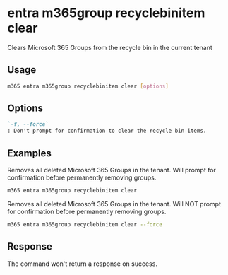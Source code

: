 
# entra m365group recyclebinitem clear

Clears Microsoft 365 Groups from the recycle bin in the current tenant

## Usage

```sh
m365 entra m365group recyclebinitem clear [options]
```

## Options

```md definition-list
`-f, --force`
: Don't prompt for confirmation to clear the recycle bin items.
```

<Global />

## Examples

Removes all deleted Microsoft 365 Groups in the tenant. Will prompt for confirmation before permanently removing groups.

```sh
m365 entra m365group recyclebinitem clear
```

Removes all deleted Microsoft 365 Groups in the tenant. Will NOT prompt for confirmation before permanently removing groups.

```sh
m365 entra m365group recyclebinitem clear --force
```

## Response

The command won't return a response on success.
